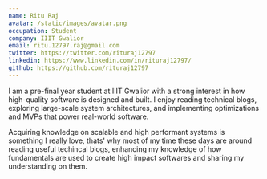 ```yaml
---
name: Ritu Raj
avatar: /static/images/avatar.png
occupation: Student
company: IIIT Gwalior
email: ritu.12797.raj@gmail.com
twitter: https://twitter.com/rituraj12797
linkedin: https://www.linkedin.com/in/rituraj12797/
github: https://github.com/rituraj12797
---
```



I am a pre-final year student at IIIT Gwalior with a strong interest in how high-quality software is designed and built. I enjoy reading technical blogs, exploring large-scale system architectures, and implementing optimizations and MVPs that power real-world software.

Acquiring knowledge on scalable and high performant systems is something I really love, thats' why most of my time these days are around reading useful techincal blogs, enhancing my knowledge of how fundamentals are used to create high impact softwares and sharing my understanding on them.

